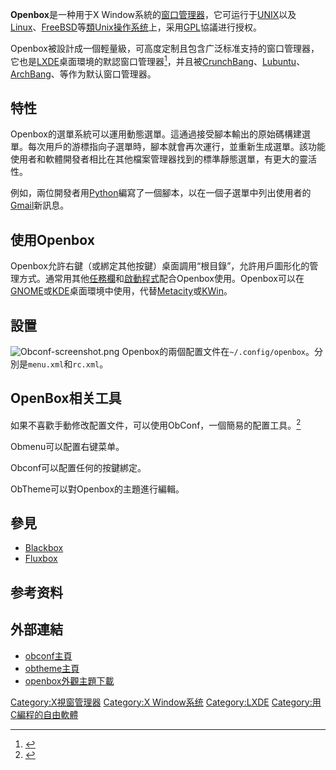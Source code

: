 {{NoteTA|G1=IT|G2=FL}}
{{Infobox_Software
|name = Openbox窗口管理器
|screenshot = [[File:Openbox_desktop.png|300px]]
|caption = 運行[[Firefox|Firefox]]，[[Exaile|Exaile]]和Obconf時Openbox的截圖
|developer = Dana Jansens<ref name="Jansens">{{cite web|url = http://icculus.org/openbox/index.php/User:DanaJansens|title = User:DanaJansens|accessdate = 2008-04-07|last = Jansens|first = Dana|authorlink = |date = November 2007|archive-date = 2008-04-13|archive-url = https://web.archive.org/web/20080413112720/http://icculus.org/openbox/index.php/User:DanaJansens|dead-url = no}}</ref>
| released               = {{Start date and age|df=yes|2002|09|18}}
|latest_release_version = 3.6.1
|latest_release_date = {{Release date and age|2015|07|01}}
|operating_system = [[类Unix系统|类Unix系统]]
|genre = [[窗口管理器|窗口管理器]]
|license = [[GNU通用公共许可证|GPL]]
|website = [http://openbox.org/ 官方主页]
}}
'''Openbox'''是一种用于X Window系統的[[X_Window系統|窗口管理器]]，它可运行于[[UNIX|UNIX]]以及[[Linux|Linux]]、[[FreeBSD|FreeBSD]]等[[類Unix|類Unix]][[操作系统|操作系统]]上，采用[[GPL|GPL]]協議进行授权。

Openbox被設計成一個輕量級，可高度定制且包含广泛标准支持的窗口管理器，它也是[[LXDE|LXDE]]桌面環境的默認窗口管理器<ref name="LXDE">{{cite web|url = http://wiki.lxde.org|title = LXDE Wiki|accessdate = 2008-09-28|last = LXDEWiki|authorlink = |date = September 2008|archive-date = 2015-04-07|archive-url = https://web.archive.org/web/20150407033017/http://wiki.lxde.org/|dead-url = no}}</ref>，并且被[[CrunchBang_Linux|CrunchBang]]、[[Lubuntu|Lubuntu]]、[[ArchBang|ArchBang]]、{{link-en|TinyMe|TinyMe}}等作为默认窗口管理器。

== 特性 ==
Openbox的選單系統可以運用動態選單。這通過接受腳本輸出的原始碼構建選單。每次用戶的游標指向子選單時，腳本就會再次運行，並重新生成選單。該功能使用者和軟體開發者相比在其他檔案管理器找到的標準靜態選單，有更大的靈活性。

例如，兩位開發者用[[Python|Python]]編寫了一個腳本，以在一個子選單中列出使用者的[[Gmail|Gmail]]新訊息。

== 使用Openbox ==
Openbox允許右鍵（或綁定其他按鍵）桌面調用“根目錄”，允許用戶圖形化的管理方式。通常用其他[[任務欄|任務欄]]和[[啟動程式|啟動程式]]配合Openbox使用。Openbox可以在[[GNOME|GNOME]]或[[KDE|KDE]]桌面環境中使用，代替[[Metacity|Metacity]]或[[KWin|KWin]]。

== 設置 ==
[[File:Obconf-screenshot.png|thumb]]
Openbox的兩個配置文件在<tt>~/.config/openbox</tt>。分別是<tt>menu.xml</tt>和<tt>rc.xml</tt>。

==OpenBox相关工具==
如果不喜歡手動修改配置文件，可以使用ObConf，一個簡易的配置工具。<ref name="icculus1">{{cite web|url = http://icculus.org/openbox/index.php/ObConf:About|title = ObConf:About|accessdate = 2008-04-07|last = Openbox project|authorlink = |date = June 2007|archive-date = 2008-04-12|archive-url = https://web.archive.org/web/20080412101235/http://icculus.org/openbox/index.php/ObConf:About|dead-url = no}}</ref>

Obmenu可以配置右键菜单。

Obconf可以配置任何的按鍵綁定。

ObTheme可以對Openbox的主題進行編輯。

== 參見 ==
{{portal|自由軟體|Free Software Portal Logo.svg}} 

*[[Blackbox|Blackbox]]
*[[Fluxbox|Fluxbox]]

==参考资料==
{{reflist}}

== 外部連結 ==
{{Commons|Openbox}}
* [http://openbox.org/wiki/ObConf:About obconf主頁]{{Wayback|url=http://openbox.org/wiki/ObConf:About |date=20190523024514 }}
* [https://web.archive.org/web/20091209122855/http://xyne.archlinux.ca/info/obtheme obtheme主頁]
* [https://web.archive.org/web/20090912103414/http://www.box-look.org/index.php?xcontentmode=7402 openbox外觀主題下載]
{{X_desktop_environments_and_window_managers}}

[[Category:X視窗管理器|Category:X視窗管理器]]
[[Category:X_Window系统|Category:X Window系统]]
[[Category:LXDE|Category:LXDE]]
[[Category:用C編程的自由軟體|Category:用C編程的自由軟體]]